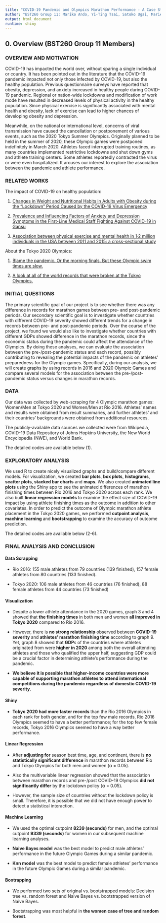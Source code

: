 ```yaml
---
title: "COVID-19 Pandemic and Olympics Marathon Performance - A Case Study Using Rio 2016 and Tokyo 2020 Data -"
author: "BST260 Group 11: Mariko Ando, Yi-Ting Tsai, Satoko Ugai, Marie Wu, Yusuke Yoshikawa, Yuki Zhong"
output: html_document
runtime: shiny
---
```


## 0. Overview (BST260 Group 11 Members)
### OVERVIEW AND MOTIVATION

COVID-19 has impacted the world over, without sparing a single individual or country. It has been pointed out in the literature that the COVID-19 pandemic impacted not only those infected by COVID-19, but also the healthy population. Previous questionnaire surveys have reported that obesity, depression, and anxiety increased in healthy people during COVID-19 pandemic. Regional or nation-wide lockdowns and modification of work mode have resulted in decreased levels of physical activity in the healthy population. Since physical exercise is significantly associated with mental health and obesity, lack of exercise can lead to higher chances of developing obesity and depression. 

   Meanwhile, on the national or international level, concerns of viral transmission have caused the cancellation or postponement of various events, such as the 2020 Tokyo Summer Olympics. Originally planned to be held in the summer of 2020, these Olympic games were postponed indefinitely in March 2020. Athletes faced interrupted training routines, as many countries implemented restrictive lockdowns and shut down gyms and athlete training centers. Some athletes reportedly contracted the virus or were even hospitalized. It arouses our interest to explore the association between the pandemic and athlete performance.
   
### RELATED WORKS
The impact of COVID-19 on healthy population: 

  1. [Changes in Weight and Nutritional Habits in Adults with Obesity during the "Lockdown" Period Caused by the COVID-19 Virus Emergency](http://m.shengsci.com/wenxian/631617.html) 
  
  2. [Prevalence and Influencing Factors of Anxiety and Depression Symptoms in the First-Line Medical Staff Fighting Against COVID-19 in Gansu](https://www.frontiersin.org/articles/10.3389/fpsyt.2020.00386/full) 
  
  3. [Association between physical exercise and mental health in 1·2 million individuals in the USA between 2011 and 2015: a cross-sectional study](https://pubmed.ncbi.nlm.nih.gov/30099000/) 
  
About the Tokyo 2020 Olympics: 

  1. [Blame the pandemic. Or the morning finals. But these Olympic swim times are slow.](https://www.washingtonpost.com/sports/olympics/2021/07/26/olympics-swimming-slow-times-pandemic-tokyo/)
  
  2. [A look at all of the world records that were broken at the Tokyo Olympics.](https://www.nytimes.com/2021/08/08/sports/olympics/world-records-tokyo-olympics.html)
  

### INITIAL QUESTIONS

The primary scientific goal of our project is to see whether there was any difference in records for marathon games between pre- and post-pandemic periods. Our secondary scientific goal is to investigate whether countries with different COVID-19 severity showed different trends for a change in records between pre- and post-pandemic periods. Over the course of the project, we found we would also like to investigate whether countries with different GDPs showed difference in the marathon records, since the economic status during the pandemic could affect the attendance of the Olympics. By doing these analyses, we can evaluate the association between the pre-/post-pandemic status and each record, possibly contributing to revealing the potential impacts of the pandemic on athletes’ preparedness for the Olympic games. Specifically, during our analysis, we will create graphs by using records in 2016 and 2020 Olympic Games and compare several models for the association between the pre-/post-pandemic status versus changes in marathon records.


### DATA
Our data was collected by web-scraping for 4 Olympic marathon games: Women/Men at Tokyo 2020 and Women/Men at Rio 2016. Athletes' names and results were obtained from result summaries, and further athletes' and their countries' backgrounds were obtained from additional resources. 

The publicly-available data sources we collected were from Wikipedia, COVID-19 Data Repository of Johns Hopkins University, the New World Encyclopedia (NWE), and World Bank.

The detailed codes are available below (1).

### EXPLORATORY ANALYSIS

  We used R to create nicely visualized graphs and build/compare different models. For visualization, we created **bar plots**, **box plots**, **histograms**, **scatter plots**, **stacked bar charts** and **maps**. We also created **animated line plots** using the Shiny app to see the animated differences of marathon finishing times between Rio 2016 and Tokyo 2020 across each rank. We also built **linear regression models** to examine the effect size of COVID-19 impact by using athlete finishing times as the outcome in addition to other covariates. In order to predict the outcome of Olympic marathon athlete placement in the Tokyo 2020 games, we performed **cutpoint analysis**, **machine learning** and **bootstrapping** to examine the accuracy of outcome prediction. 
  
The detailed codes are available below (2-6).


### FINAL ANALYSIS AND CONCLUSION
#### Data Scrapping
- Rio 2016: 155 male athletes from 79 countries (139 finished), 157 female athletes from 80 countries (133 finished). 
  
- Tokyo 2020: 106 male athletes from 46 countries (76 finished), 88 female athletes from 44 countries (73 finished) 

#### Visualization
- Despite a lower athlete attendance in the 2020 games, graph 3 and 4 showed that **the finishing times** in both men and women **all improved in Tokyo 2020** compared to Rio 2016. 

- However, there is **no strong relationship** observed between **COVID-19 severity** and **athletes' marathon finishing time** according to graph 9. Yet, graph 8 showed that **GDP**s of the countries where athletes originated from were **higher in 2020** among both the overall attending athletes and those who qualified the upper half, suggesting GDP could be a crucial factor in determining athlete's performance during the pandemic. 

- **We believe it is possible that higher-income countries were more capable of supporting marathon athletes to attend international competitions during the pandemic regardless of domestic COVID-19 severity**. 

#### Shiny
- **Tokyo 2020 had more faster records** than the Rio 2016 Olympics in each rank for both gender, and for the top few male records, Rio 2016 Olympics seemed to have a better performance; for the top few female records, Tokyo 2016 Olympics seemed to have a way better performance.

#### Linear Regression
- After **adjusting for** season best time, age, and continent, there is **no statistically significant difference** in marathon records between Rio and Tokyo Olympics for both men and women (α = 0.05).

- Also the multivariable linear regression showed that the association between marathon records and pre-/post COVID-19 Olympics **did not significantly differ** by the lockdown policy (α = 0.05).  

- However, the sample size of countries without the lockdown policy is small. Therefore, it is possible that we did not have enough power to detect a statistical interaction.

#### Machine Learning
- We used the optimal cutpoint **8239 (seconds)** for men, and the optimal cutpoint **9339 (seconds)** for women in our subsequent machine learning analyses.

- **Naive Bayes model** was the best model to predict male athletes' performance in the future Olympic Games during a similar pandemic. 

- **Knn model** was the best model to predict female athletes’ performance in the future Olympic Games during a similar pandemic. 

#### Bootrapping 
- We performed two sets of original vs. bootstrapped models: Decision tree vs. random forest and Naive Bayes vs. bootstrapped version of Naive Bayes. 

- Bootstrapping was most helpful in **the women case of tree and random forest**. 

